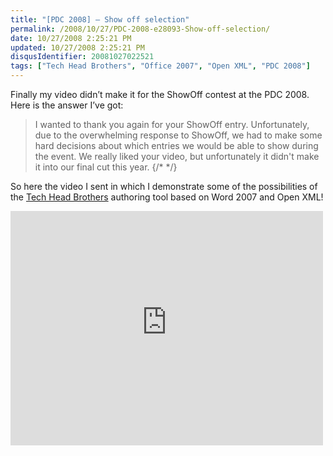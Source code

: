 ```yaml
---
title: "[PDC 2008] – Show off selection"
permalink: /2008/10/27/PDC-2008-e28093-Show-off-selection/
date: 10/27/2008 2:25:21 PM
updated: 10/27/2008 2:25:21 PM
disqusIdentifier: 20081027022521
tags: ["Tech Head Brothers", "Office 2007", "Open XML", "PDC 2008"]
---
```

Finally my video didn’t make it for the ShowOff contest at the PDC 2008. Here is the answer I’ve got:

> I wanted to thank you again for your ShowOff entry. Unfortunately, due to the overwhelming response to ShowOff, we had to make some hard decisions about which entries we would be able to show during the event. We really liked your video, but unfortunately it didn't make it into our final cut this year.
{/* <!-- more --> */}

So here the video I sent in which I demonstrate some of the possibilities of the [Tech Head Brothers](http://www.techheadbrothers.com/) authoring tool based on Word 2007 and Open XML!

<iframe src="http://silverlight.services.live.com/invoke/4065/PDC2008_ShowOff/iframe.html" scrolling="no" frameborder="0" style="width:500px; height:375px"></iframe>
